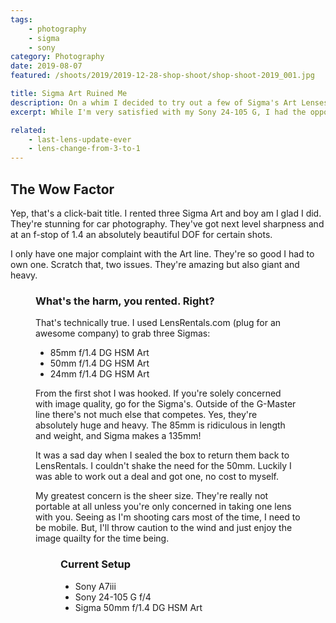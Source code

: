 ```yaml
---
tags:
    - photography
    - sigma
    - sony
category: Photography
date: 2019-08-07
featured: /shoots/2019/2019-12-28-shop-shoot/shop-shoot-2019_001.jpg

title: Sigma Art Ruined Me
description: On a whim I decided to try out a few of Sigma's Art Lenses. Now I have to own one. I'm blown away
excerpt: While I'm very satisfied with my Sony 24-105 G, I had the opportunity to play around with a set of Sigma Art lenses. Despite the size and weight, I love them. It's a series of lenses that sacrifices everything in the pursuit of image quality.

related:
    - last-lens-update-ever
    - lens-change-from-3-to-1
---
```



## The Wow Factor

Yep, that's a click-bait title. I rented three Sigma Art and boy am I glad I did. They're stunning for car photography. They've got next level sharpness and at an f-stop of 1.4 an absolutely beautiful DOF for certain shots.

I only have one major complaint with the Art line. They're so good I had to own one. Scratch that, two issues. They're amazing but also giant and heavy.

<Figure src="/shoots/2019/2019-12-28-shop-shoot/shop-shoot-2019_003.jpg" />

### What's the harm, you rented. Right?

That's technically true. I used LensRentals.com (plug for an awesome company) to grab three Sigmas:

-   85mm f/1.4 DG HSM Art
-   50mm f/1.4 DG HSM Art
-   24mm f/1.4 DG HSM Art

From the first shot I was hooked. If you're solely concerned with image quality, go for the Sigma's. Outside of the G-Master line there's not much else that competes. Yes, they're absolutely huge and heavy. The 85mm is ridiculous in length and weight, and Sigma makes a 135mm!

It was a sad day when I sealed the box to return them back to LensRentals. I couldn't shake the need for the 50mm. Luckily I was able to work out a deal and got one, no cost to myself.

My greatest concern is the sheer size. They're really not portable at all unless you're only concerned in taking one lens with you. Seeing as I'm shooting cars most of the time, I need to be mobile. But, I'll throw caution to the wind and just enjoy the image quailty for the time being.

<Figure src="/shoots/2019/2019-08-17-signal-yellow-911/911s-targa_011.jpg" />

### Current Setup

-   Sony A7iii
-   Sony 24-105 G f/4
-   Sigma 50mm f/1.4 DG HSM Art
